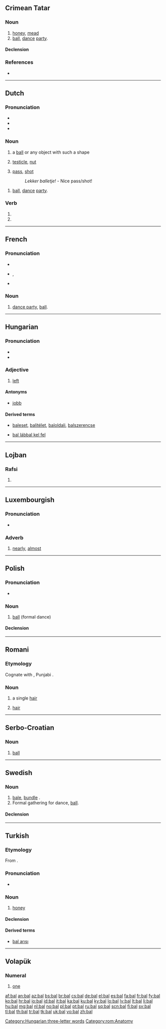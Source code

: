 {{also|bál|bål|baḻ|ball|Ball}}
==Crimean Tatar==

===Noun===
{{head|crh|noun}}

# [[honey]], [[mead]]
# [[ball]], [[dance]] [[party]].

====Declension====
{{crh-latin-noun|nıñ|ğa|nı|da|dan}}

===References===
* {{R:Useinov-Mireev 2002}}

----

==Dutch==

===Pronunciation===
* {{rhymes|ɑl|lang=nl}}
* {{IPA|/bɑl/|lang=nl}}
* {{audio|Nl-bal.ogg|audio}}

===Noun===
{{nl-noun|g=m|ballen|balletje}}

# a [[ball]] or any object with such a shape
# {{informal|lang=nl}} [[testicle]], [[nut]]
# {{sports|lang=nl}} [[pass]], [[shot]]
#: ''Lekker balletje!'' - Nice pass/shot!

{{nl-noun|g=n|bals|balletje}}
# [[ball]], [[dance]] [[party]].

===Verb===
{{head|nl}}

# {{nl-verb-form|p=1|n=sg|t=pres|m=ind|ballen}}
# {{nl-verb-form|m=imp|ballen}}

----

==French==

===Pronunciation===
* {{audio|Fr-bal.ogg|audio}}
* {{IPA|/bal/|lang=fr}}, {{SAMPA|/bal/}}
* {{audio|Fr-Paris--bal.ogg|Audio (Paris)}}

===Noun===
{{fr-noun|m}}

# [[dance party]], [[ball]].

----

==Hungarian==

===Pronunciation===
* {{IPA|/ˈbɒl/|lang=hu}}
* {{audio|Hu-bal.ogg|Audio}}

===Adjective===
{{hu-adj|abb}}

# [[left]]

====Antonyms====
* [[jobb]]

====Derived terms====
* {{sense|Compound words}} [[baleset]], [[balítélet]], [[baloldali]], [[balszerencse]]
* {{sense|Expressions}} [[bal lábbal kel fel]]

[[Category:Hungarian three-letter words]]

----

==Lojban==

===Rafsi===
{{jbo-rafsi}}

# {{rafsi of|banli}}

----

==Luxembourgish==

===Pronunciation===
* {{IPA|/baːl/|lang=lb}}

===Adverb===
{{head|lb|adverb}}

# [[nearly]], [[almost]]

----

==Polish==

===Pronunciation===
* {{IPA|[bal]|lang=pl}}

===Noun===
{{pl-noun|m}}

# [[ball]] (formal dance)

====Declension====
{{pl-decl-noun
|bal|bale
|balu|balów
|balowi|balom
|bal|bale
|balem|balami
|balu|balach
|balu|bale
}}

----

==Romani==

===Etymology===
Cognate with {{term|बाल|tr=bāl|lang=hi}}, Punjabi {{term|sc=Guru|ਵਾਲ|tr=vāl||hair|lang=pa}}.

===Noun===
{{rom-noun|bal|m||}}

# a single [[hair]]
# {{context|plural}} [[hair]]

[[Category:rom:Anatomy]]

----

==Serbo-Croatian==

===Noun===
{{sh-noun|r|g=m|бал}}

# [[ball]] {{gloss|dance}}

----

==Swedish==

===Noun===
{{sv-noun|g=c}}

# [[bale]], [[bundle]] {{gloss|big packet of things}}.
# Formal gathering for dance, [[ball]].

====Declension====
{{sv-noun-reg-ar|definitions=1}}
{{sv-noun-reg-er|definitions=2}}

----

==Turkish==

===Etymology===
From {{proto|Turkic|bạl|honey|lang=tr}}.

===Pronunciation===
* {{IPA|/ˈbɑɫ/|lang=tr}}

===Noun===
{{tr-noun|ı|lar}}

# [[honey]]

====Declension====
{{tr-decl-noun
|bal|ballar
|balı|balları
|bala|ballara
|balda|ballarda
|baldan|ballardan
|balın|balların
}}
{{tr-pos
|balım|ballarım
|balın|balların
|balı|balları
|balımız|ballarımız
|balınız|ballarınız
|balı/balları|balları
}}

====Derived terms====
* [[bal arısı]]

----

==Volapük==
{{cardinalbox|vo||1|2||tel}}

===Numeral===
{{head|vo|numeral}}

# {{cardinal|lang=vo}} [[one]]

[[af:bal]]
[[an:bal]]
[[az:bal]]
[[bs:bal]]
[[br:bal]]
[[cs:bal]]
[[de:bal]]
[[el:bal]]
[[es:bal]]
[[fa:bal]]
[[fr:bal]]
[[fy:bal]]
[[ko:bal]]
[[hr:bal]]
[[io:bal]]
[[id:bal]]
[[it:bal]]
[[ka:bal]]
[[ku:bal]]
[[ky:bal]]
[[lo:bal]]
[[lv:bal]]
[[lt:bal]]
[[li:bal]]
[[hu:bal]]
[[mg:bal]]
[[nl:bal]]
[[no:bal]]
[[pl:bal]]
[[pt:bal]]
[[ru:bal]]
[[sq:bal]]
[[scn:bal]]
[[fi:bal]]
[[sv:bal]]
[[tl:bal]]
[[th:bal]]
[[tr:bal]]
[[tk:bal]]
[[uk:bal]]
[[vo:bal]]
[[zh:bal]]